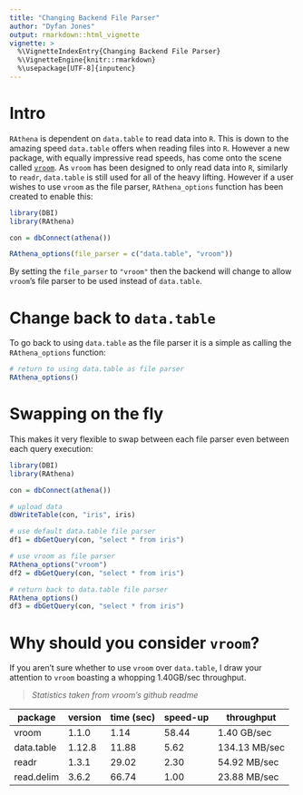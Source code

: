 ```yaml
---
title: "Changing Backend File Parser"
author: "Dyfan Jones"
output: rmarkdown::html_vignette
vignette: >
  %\VignetteIndexEntry{Changing Backend File Parser}
  %\VignetteEngine{knitr::rmarkdown}
  %\usepackage[UTF-8]{inputenc}
---
```


# Intro
`RAthena` is dependent on `data.table` to read data into `R`. This is down to the amazing speed `data.table` offers when reading files into `R`. However a new package, with equally impressive read speeds, has come onto the scene called [`vroom`](https://github.com/r-lib/vroom). As `vroom` has been designed to only read data into `R`, similarly to `readr`, `data.table` is still used for all of the heavy lifting. However if a user wishes to use `vroom` as the file parser, `RAthena_options` function has been created to enable this:

```r
library(DBI)
library(RAthena)

con = dbConnect(athena())

RAthena_options(file_parser = c("data.table", "vroom"))
```

By setting the `file_parser` to `"vroom"` then the backend will change to allow `vroom`'s file parser to be used instead of `data.table`. 

# Change back to `data.table`

To go back to using `data.table` as the file parser it is a simple as calling the `RAthena_options` function:

```r
# return to using data.table as file parser
RAthena_options()
```

# Swapping on the fly

This makes it very flexible to swap between each file parser even between each query execution:

```r
library(DBI)
library(RAthena)

con = dbConnect(athena())

# upload data
dbWriteTable(con, "iris", iris)

# use default data.table file parser
df1 = dbGetQuery(con, "select * from iris")

# use vroom as file parser
RAthena_options("vroom")
df2 = dbGetQuery(con, "select * from iris")

# return back to data.table file parser
RAthena_options()
df3 = dbGetQuery(con, "select * from iris")
```

# Why should you consider `vroom`?

If you aren't sure whether to use `vroom` over `data.table`, I draw your attention to `vroom` boasting a whopping 1.40GB/sec throughput.

> *Statistics taken from vroom's github readme* 

package |	version |	time (sec) |	speed-up |	throughput
---|---|---|---|---
vroom |	1.1.0 |	1.14 |	58.44 |	1.40 GB/sec
data.table |	1.12.8 |	11.88 |	5.62 |	134.13 MB/sec
readr |	1.3.1 |	29.02 |	2.30 |	54.92 MB/sec
read.delim |	3.6.2 |	66.74 |	1.00 |	23.88 MB/sec
